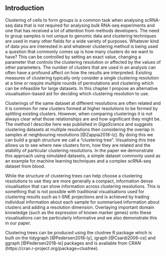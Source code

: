 ## Introduction

Clustering of cells to form groups is a common task when analysing scRNA-seq
data that is not required for analysing bulk RNA-seq experiments and one that
has received a lot of attention from methods developers. The need to group
samples is not unique to genomic data and clustering techniques are used in
many other fields for a wide variety of purposes. Whatever kind of data you are
interested in and whatever clustering method is being used a question that
commonly comes up is how many clusters do we want to have? This can be
controlled by setting an exact value, changing a parameter that controls the
clustering resolution or affected by the values of other parameters. The number
of clusters that are used in an analysis can often have a profound affect on
how the results are interpreted. Existing measures of clustering typically only
consider a single clustering resolution at a time or require multiple rounds of
permutations and clustering which can be infeasible for large datasets. In this
chapter I propose an alternative visualisation-based aid for deciding which
clustering resolution to use.

Clusterings of the same dataset at different resolutions are often related and
it is common for new clusters formed at higher resolutions to be formed by
splitting existing clusters. However, when comparing clusterings it is not
always clear what those relationships are and how significant they might be.
The method I describe here was published in _GigaScience_ and suggests
clustering datasets at multiple resolutions then considering the overlap in
samples at neighbouring resolutions [@Zappia2018-lz]. By doing this we can
build a graph structure we call a "clustering tree". Visualising this tree
allows us to see where new clusters form, how they are related and the
stability of particular clustering resolutions. In the paper we demonstrate
this approach using simulated datasets, a simple dataset commonly used as an
example for machine learning techniques and a complex scRNA-seq dataset from
blood.

While the structure of clustering trees can help choose a clustering
resolutions to use they are more generally a compact, information dense
visualisation that can show information across clustering resolutions. This is
something that is not possible with traditional visualisations used for
clustering results such as t-SNE projections and is achieved by trading
individual information about each sample for summarised information about
clusters and adding a resolution dimension. Overlaying important domain
knowledge (such as the expression of known marker genes) onto these
visualisations can be particularly informative and we also demonstrate this in
our paper.

Clustering trees can be produced using the clustree R package which is built on
the tidygraph [@Pedersen2018-ly], igraph [@Csardi2006-ce] and ggraph
[@Pedersen2018-ie] packages and is available from CRAN
(https://cran.r-project.org/package=clustree).
